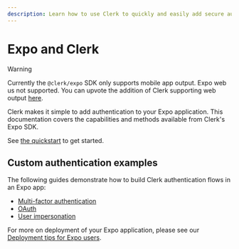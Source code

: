 ```yaml
---
description: Learn how to use Clerk to quickly and easily add secure authentication and user management to your Expo application.
---
```


# Expo and Clerk

> [!WARNING]
> Currently the `@clerk/expo` SDK only supports mobile app output. Expo web us not supported. You can upvote the addition of Clerk supporting web output [here](https://feedback.clerk.com/roadmap/fb56a8db-763a-4e0d-a4b2-f8a453be195c).

Clerk makes it simple to add authentication to your Expo application. This documentation covers the capabilities and methods available from Clerk's Expo SDK.

See [the quickstart](/docs/quickstarts/expo) to get started.

## Custom authentication examples

The following guides demonstrate how to build Clerk authentication flows in an Expo app:

- [Multi-factor authentication](/docs/references/expo/expo-mfa)
- [OAuth](/docs/references/expo/expo-oauth)
- [User impersonation](/docs/references/expo/expo-impersonation)

For more on deployment of your Expo application, please see our [Deployment tips for Expo users](https://clerk.com/docs/deployments/deploy-expo).
